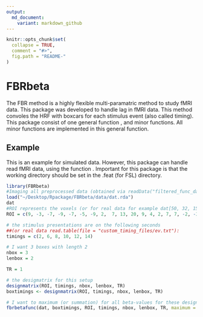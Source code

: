 ```yaml
---
output:
  md_document:
    variant: markdown_github
---
```


<!-- README.md is generated from README.Rmd. Please edit that file -->

```r
knitr::opts_chunk$set(
  collapse = TRUE,
  comment = "#>",
  fig.path = "README-"
)
```

# FBRbeta

The FBR method is a highly flexible multi-paramatric method to study fMRI data.
This package was developed to handle lag in fMRI data. This method convoles the
HRF with boxcars for each stimulus event (also called timing). This package 
consist of one general function \code{\link{fbrbetafunc}}, and minor functions.
All minor functions are implemented in this general function.

## Example

This is an example for simulated data. However, this package can handle read
fMRI data, using the function \code{\link[arf3DS4]{readData}}. Important for this
package is that the working directory should be set in the .feat (for FSL)
directory. 

```r
library(FBRbeta)
#Imaging all preprocessed data (obtained via readData("filtered_func_data.nii"))
load("~/Desktop/Rpackage/FBRbeta/data/dat.rda")
dat
#ROI represents the voxels (or for real data for example dat[50, 32, 15,])
ROI = c(9, -3, -7, -9, -7, -5, -9, 2,  7, 13, 20, 9, 4, 2, 7, 7, -2, -3, -5, 0)

# the stimulus presentations are on the following seconds 
##(or real data read.table(file = "custom_timing_files/ev.txt"):
timings = c(2, 6, 8, 10, 12, 14) 

# I want 3 boxes with length 2 
nbox = 3
lenbox = 2

TR = 1

# the desigmatrix for this setup
designmatrix(ROI, timings, nbox, lenbox, TR)
boxtimings <- designmatrix(ROI, timings, nbox, lenbox, TR)

# I want to maximum (or summation) for all beta-values for these designmatrices.
fbrbetafunc(dat, boxtimings, ROI, timings, nbox, lenbox, TR, maximum = T )
```


